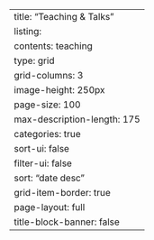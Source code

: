 ---
title: "Teaching & Talks"
listing:
  contents: teaching
  type: grid
  grid-columns: 3
  image-height: 250px
  page-size: 100
  max-description-length: 175
  categories: true
  sort-ui: false
  filter-ui: false
  sort: "date desc"
  grid-item-border: true
page-layout: full
title-block-banner: false
---